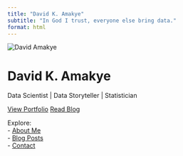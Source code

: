 ```yaml
---
title: "David K. Amakye"
subtitle: "In God I trust, everyone else bring data."
format: html
---
```


<!-- Home / Hero Section -->
<div class="hero" id="home">
  <img src="assets/profile.jpeg" alt="David Amakye">
  <h1>David K. Amakye</h1>
  <p>Data Scientist | Data Storyteller | Statistician</p>
  <a href="portfolio" class="btn">View Portfolio</a>
  <a href="blog" class="btn">Read Blog</a>
</div>

<!-- Explore Section -->
Explore:  
- [About Me](about.qmd)  
- [Blog Posts](blog/blog.qmd)  
- [Contact](contact.qmd)

